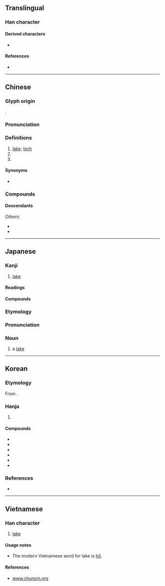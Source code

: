 {{character info}}
==Translingual==

===Han character===
{{stroke order|strokes=12}}
{{Han char|rn=85|rad=水|as=09|sn=12|four=37120|canj=EJRB|ids=⿰氵胡}}

====Derived characters====
* {{l|mul|[[𫉣]]}}

====References====
* {{Han ref|kx=0637.040|dkj=17836|dj=1044.050|hdz=31669.030|uh=6E56|ud=28246|bh=B4F2|bd=46322}}

----

==Chinese==
{{zh-forms}}
{{zh-wp|zh|yue|gan|hak:fù|cdo:hù|nan:ô͘|wuu}}

===Glyph origin===
{{Han etyl}}
{{Han compound|水|胡|ls=psc|c1=s|c2=p|t1=water}}.

===Pronunciation===
{{zh-pron
|m=hú
|m-s=fu2
|c=wu4
|c-t=vu3
|g=fu4
|h=pfs=fù;gd=fu2
|j=hu1
|mb=ǔ
|md=hù
|mn=ml,jj,tw:ô͘/hô͘
|mn_note=ô͘ - vernacular; hô͘ - literary
|mn-t=ou5/hu5
|mn-t_note=ou5 - vernacular; hu5 - literary
|w=3hhu
|x=fu2
|mc=y
|oc=y
|ma=y
|ca=LL-Q9186-Justinrleung-湖.wav
|cat=n,pn
}}

===Definitions===
{{zh-hanzi}}

# [[lake]]; [[loch]]
# {{zh-short|湖北|[[Hubei]] Province}}
# {{zh-short|湖南|[[Hunan]] Province}}

====Synonyms====
* {{s|lake}}
{{zh-syn-saurus|湖泊}}

===Compounds===
{{zh-der|愛德華湖|天鵝湖|安大略湖|博斯騰湖|伊利湖|巢湖|大熊湖|半鹹水湖|大埤湖|三江五湖|彭蠡湖|休崙湖|太湖|大貝湖|密西根湖|五湖|兩湖|堰塞湖|太湖石|內陸湖|大湖區|大明湖|加爾達湖|大鹽湖|慈湖|千湖國|巴拉頓湖|五湖四海|冰蝕湖|冰磧湖|湖畔詩人|湖海飄零|江湖術士|滷湖|湖筆|牛軛湖|湖海氣|海跡湖|湖沼|玄武湖|江湖騙子|江湖道義|湖山石|昆明湖|琵琶湖|湖田|游湖借傘|拉多加湖|湖澤|澄清湖|江湖義氣|淡水湖|湖光山色|湖膠|湖海|湖色|澎湖群島|湖海之士|湖畔|江湖郎中|甓社湖|湖羊|瘦西湖|湖泊|洪澤湖|湖心亭|洞庭湖|湖學|湖光|浪跡江湖|泖湖|江湖術語|江湖藝人|江湖好漢|湖濱散記|潟湖|江湖|湖縐|鑑湖|茵夢湖|魔鬼湖|西湖|間歇湖|笑傲江湖|鏡泊湖|西湖佳話|騰格里湖|貝加爾湖|蕪湖|興凱湖|鼎湖|闖江湖|鹽湖城|鹽湖|鹹湖|青海湖|鵝湖|鴛鴦湖|鄱陽湖|羊卓雍湖|青草湖|貝爾湖|跑江湖|蘇必略湖|陽湖派|鑑湖女俠|鏡湖|重現江湖|酃湖|老江湖|遊湖|鹹水湖|走江湖|莫愁湖|湯遜湖|湖北|湖南|沉湖|湖電|東湖|南湖|陳瑤湖|洪湖|太湖港|菱角湖|漲渡湖|程湖|花魚湖|鴨子湖|月亮湖|濱湖|高湖|東西湖|*洩湖|斗湖堤|柴湖|蔣湖|小湖|花湖|羅湖|西趙湖|東趙湖|梁子湖|草埠湖|沙湖|水果湖|高湖街|湖工|南湖山莊|湖北口|湖北口回族鄉|標湖|九湖|湖廣|北湖|楊家湖|長湖|太寶湖|內湖|湖內|湖西|澎湖|金湖|凌家湖|口湖|四湖|溪湖|大湖|湖口|陸水湖|柳山湖|菁湖|巴爾喀什湖|艾力西湖|岳普湖|寶湖}}

====Descendants====
{{CJKV||こ|호|hồ}}
''Others'':
* {{desc|bor=1|aih|fu²}}
* {{desc|bor=1|za|huz}}

{{zh-cat|Water|Beginning}}

----

==Japanese==

===Kanji===
{{ja-kanji|grade=3|rs=水09}}

# [[lake]]

====Readings====
{{ja-readings
|goon=ぐ, ご
|kanon=こ
|kun=みず.うみ-<みづ.うみ-
|nanori=うみ, ひろし, み
}}

====Compounds====
{{col4|ja
|{{ja-r|湖%岸|こ%がん}}
|{{ja-r|湖%沼|こ%しょう}}
|{{ja-r|湖%水|こ%すい}}
|{{ja-r|湖%底|こ%てい}}
|{{ja-r|湖%面|こ%めん}}
|{{ja-r|塩%湖|え%んこ}}
|{{ja-r|汽%水%湖|き%すい%こ}}
}}

===Etymology===
{{ja-kanjitab|みずうみ|yomi=k}}
{{swp|lang=ja}}
{{com|ja|水|tr1=mizu|t1=[[water]]|海|tr2=umi|t2=[[sea]]|sort=みずうみ}}

===Pronunciation===
{{ja-pron|acc=3|y=k|みず.うみ}}

===Noun===
{{ja-noun|みず.うみ|hhira=みづ.うみ}}

# a [[lake]] {{gl|body of water}}

{{topics|ja|Lakes|Water|Landforms|sort=みずうみ}}

----

==Korean==

===Etymology===
From {{der|ko|ltc|-}} {{ltc-l|湖|id=1}}. {{hanja-hunmong|호|hwo|地理#상04B}}

===Hanja===
{{ko-hanja-search}}
{{ko-hanja|호수|호}}

# {{hanja form of|호|[[lake]]}}

====Compounds====
{{top3}}
* {{ko-l|호수|[[lake]]|湖水}}
* {{ko-l|강호|江湖}}
* {{ko-l|호소|湖沼|[[lake|lakes]] and [[marsh|marshes]]}}
* {{ko-l|염호|[[salt lake]]|鹽湖}}
* {{ko-l|^호남|{{w|Honam}}|湖南}}
* {{ko-l|인공호|[[artificial]] [[lake]]|人工湖}}
{{bottom}}

===References===
* {{R:hanjadoc|6170}}

----

==Vietnamese==

===Han character===
{{vi-readings|reading=hồ|rs=水09}}

# [[lake]]

====Usage notes====
* The modern Vietnamese word for lake is [[hồ]].

====References====
* [http://www.chunom.org/pages/6E56 www.chunom.org]